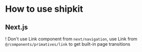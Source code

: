 # How to use shipkit

## Next.js

! Don't use Link component from `next/navigation`, use Link from `@/components/primatives/link` to get built-in page transitions

